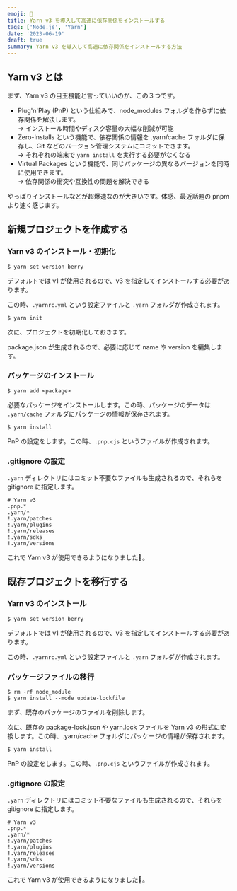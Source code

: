 ```yaml
---
emoji: 🍓
title: Yarn v3 を導入して高速に依存関係をインストールする
tags: ['Node.js', 'Yarn']
date: '2023-06-19'
draft: true
summary: Yarn v3 を導入して高速に依存関係をインストールする方法
---
```


## Yarn v3 とは

まず、Yarn v3 の目玉機能と言っていいのが、この３つです。

- Plug'n'Play (PnP) という仕組みで、node_modules フォルダを作らずに依存関係を解決します。  
  → インストール時間やディスク容量の大幅な削減が可能
- Zero-Installs という機能で、依存関係の情報を .yarn/cache フォルダに保存し、Git などのバージョン管理システムにコミットできます。  
  → それぞれの端末で `yarn install` を実行する必要がなくなる
- Virtual Packages という機能で、同じパッケージの異なるバージョンを同時に使用できます。  
  → 依存関係の衝突や互換性の問題を解決できる

やっぱりインストールなどが超爆速なのが大きいです。体感、最近話題の pnpm より速く感じます。

## 新規プロジェクトを作成する

### Yarn v3 のインストール・初期化

```
$ yarn set version berry
```

デフォルトでは v1 が使用されるので、v3 を指定してインストールする必要があります。

この時、`.yarnrc.yml` という設定ファイルと `.yarn` フォルダが作成されます。

```
$ yarn init
```

次に、プロジェクトを初期化しておきます。

package.json が生成されるので、必要に応じて name や version を編集します。

### パッケージのインストール

```
$ yarn add <package>
```

必要なパッケージをインストールします。この時、パッケージのデータは `.yarn/cache` フォルダにパッケージの情報が保存されます。

```
$ yarn install
```

PnP の設定をします。この時、`.pnp.cjs` というファイルが作成されます。

### .gitignore の設定

`.yarn` ディレクトリにはコミット不要なファイルも生成されるので、それらを gitignore に指定します。

```
# Yarn v3
.pnp.*
.yarn/*
!.yarn/patches
!.yarn/plugins
!.yarn/releases
!.yarn/sdks
!.yarn/versions
```

これで Yarn v3 が使用できるようになりました🎉。

## 既存プロジェクトを移行する

### Yarn v3 のインストール

```
$ yarn set version berry
```

デフォルトでは v1 が使用されるので、v3 を指定してインストールする必要があります。

この時、`.yarnrc.yml` という設定ファイルと `.yarn` フォルダが作成されます。

### パッケージファイルの移行

```
$ rm -rf node_module
$ yarn install --mode update-lockfile
```

まず、既存のパッケージのファイルを削除します。

次に、既存の package-lock.json や yarn.lock ファイルを Yarn v3 の形式に変換します。この時、.yarn/cache フォルダにパッケージの情報が保存されます。

```
$ yarn install
```

PnP の設定をします。この時、`.pnp.cjs` というファイルが作成されます。

### .gitignore の設定

`.yarn` ディレクトリにはコミット不要なファイルも生成されるので、それらを gitignore に指定します。

```
# Yarn v3
.pnp.*
.yarn/*
!.yarn/patches
!.yarn/plugins
!.yarn/releases
!.yarn/sdks
!.yarn/versions
```

これで Yarn v3 が使用できるようになりました🎉。
